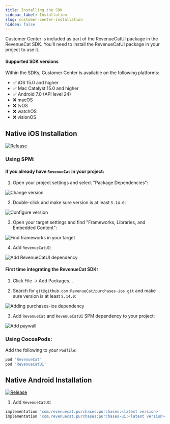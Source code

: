 ```yaml
---
title: Installing the SDK
sidebar_label: Installation
slug: customer-center-installation
hidden: false
---
```


Customer Center is included as part of the RevenueCatUI package in the RevenueCat SDK. You'll need to install the RevenueCatUI package in your project to use it.

#### Supported SDK versions


<CustomerCenterSDKTable />

Within the SDKs, Customer Center is available on the following platforms:
- ✅ iOS 15.0 and higher
- ✅ Mac Catalyst 15.0 and higher
- ✅ Android 7.0 (API level 24)
- ❌ macOS
- ❌ tvOS
- ❌ watchOS
- ❌ visionOS

## Native iOS Installation

[![Release](https://img.shields.io/github/release/RevenueCat/purchases-ios.svg?style=flat)](https://github.com/RevenueCat/purchases-ios/releases)

### Using SPM:

#### If you already have `RevenueCat` in your project:

1. Open your project settings and select "Package Dependencies":

![Change version](https://github.com/RevenueCat/purchases-ios/assets/685609/d317fd33-8270-4d9b-9b38-8f5f14342b04)

2. Double-click and make sure version is at least `5.14.0`:

![Configure version](https://github.com/RevenueCat/purchases-ios/assets/685609/f537a1e1-a1ab-4e6f-986c-05abdcf1dd9f)

3. Open your target settings and find "Frameworks, Libraries, and Embedded Content":

![Find frameworks in your target](https://github.com/RevenueCat/purchases-ios/assets/685609/af078e9a-4b98-42c6-8ca7-6f79aebdf3e0)

4. Add `RevenueCatUI`:

![Add RevenueCatUI dependency](https://github.com/RevenueCat/purchases-ios/assets/685609/c2a3498c-b80d-405c-bdf6-75de927ea58e)

#### First time integrating the RevenueCat SDK:

1. Click File -> Add Packages...

2. Search for `git@github.com:RevenueCat/purchases-ios.git` and make sure version is at least `5.14.0`:

![Adding purchases-ios dependency](https://github.com/RevenueCat/purchases-ios/assets/685609/18291043-5710-4944-ba12-7d6d83bde240)

3. Add `RevenueCat` and `RevenueCatUI` SPM dependency to your project:

![Add paywall](/images/9140485-Screenshot_2023-08-04_at_12.08.07_78343500e565bc1fd0fceaac72486876.png)

### Using CocoaPods:

Add the following to your `Podfile`:
```ruby
pod 'RevenueCat'
pod 'RevenueCatUI'
```

## Native Android Installation

[![Release](https://img.shields.io/github/release/RevenueCat/purchases-android.svg?style=flat)](https://github.com/RevenueCat/purchases-android/releases)

1. Add `RevenueCatUI`:
```groovy build.gradle
implementation 'com.revenuecat.purchases:purchases:<latest version>'
implementation 'com.revenuecat.purchases:purchases-ui:<latest version>'
```
